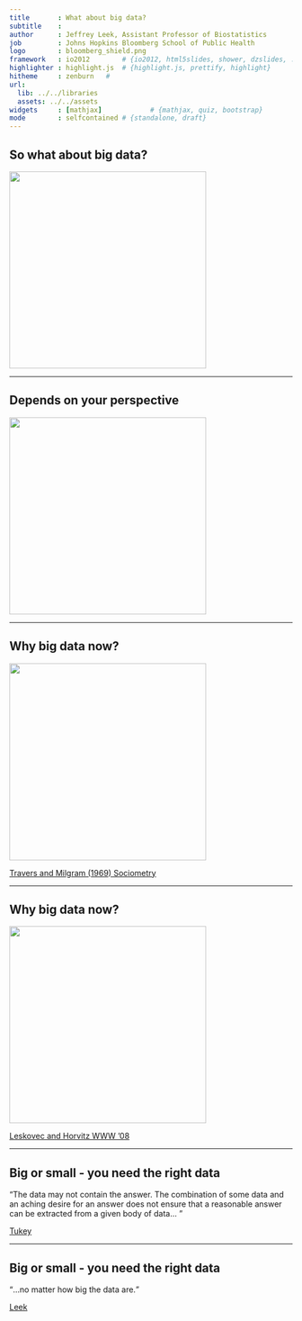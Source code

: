 ```yaml
---
title       : What about big data?
subtitle    : 
author      : Jeffrey Leek, Assistant Professor of Biostatistics 
job         : Johns Hopkins Bloomberg School of Public Health
logo        : bloomberg_shield.png
framework   : io2012        # {io2012, html5slides, shower, dzslides, ...}
highlighter : highlight.js  # {highlight.js, prettify, highlight}
hitheme     : zenburn   # 
url:
  lib: ../../libraries
  assets: ../../assets
widgets     : [mathjax]            # {mathjax, quiz, bootstrap}
mode        : selfcontained # {standalone, draft}
---
```



## So what about big data? 

<img class=center src=../../assets/img/03_ObtainingData/bigdata.png height='350'/>

---

## Depends on your perspective

<img class=center src=../../assets/img/03_ObtainingData/ibm350.png height='350'/>

---

## Why big data now?

<img class=center src=../../assets/img/03_ObtainingData/milgram.jpg height='350'/>

[Travers and Milgram (1969) Sociometry](http://www.jstor.org/discover/10.2307/2786545?uid=3739704&uid=2&uid=4&uid=3739256&sid=21101674727517)

---

## Why big data now?

<img class=center src=../../assets/img/03_ObtainingData/leskovec.jpg height='350'/>

[Leskovec and Horvitz WWW '08](http://arxiv.org/abs/0803.0939)


---

## Big or small - you need the right data
<q>The data may not contain the answer. The combination of some data and an aching desire for an answer does not ensure that a reasonable answer can be extracted from a given body of data... </q> 

[Tukey](http://en.wikipedia.org/wiki/John_Tukey)


---

## Big or small - you need the right data

<q>...no matter how big the data are.</q>

[Leek](http://www1.usu.edu/utahstatetoday/images/mar%2003/JeffLeek.jpg)

